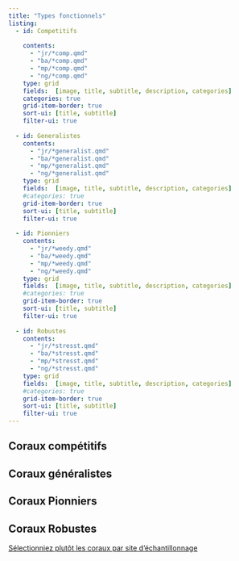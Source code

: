 ```yaml
---
title: "Types fonctionnels"
listing:
  - id: Competitifs
  
    contents: 
      - "jr/*comp.qmd"
      - "ba/*comp.qmd"
      - "mp/*comp.qmd"
      - "ng/*comp.qmd"
    type: grid
    fields:  [image, title, subtitle, description, categories]
    categories: true
    grid-item-border: true
    sort-ui: [title, subtitle]
    filter-ui: true
    
  - id: Generalistes
    contents: 
      - "jr/*generalist.qmd"
      - "ba/*generalist.qmd"
      - "mp/*generalist.qmd"
      - "ng/*generalist.qmd"
    type: grid
    fields:  [image, title, subtitle, description, categories]
    #categories: true
    grid-item-border: true
    sort-ui: [title, subtitle]
    filter-ui: true
  
  - id: Pionniers
    contents: 
      - "jr/*weedy.qmd"
      - "ba/*weedy.qmd"
      - "mp/*weedy.qmd"
      - "ng/*weedy.qmd"
    type: grid
    fields:  [image, title, subtitle, description, categories]
    #categories: true
    grid-item-border: true
    sort-ui: [title, subtitle]
    filter-ui: true
    
  - id: Robustes
    contents: 
      - "jr/*stresst.qmd"
      - "ba/*stresst.qmd"
      - "mp/*stresst.qmd"
      - "ng/*stresst.qmd"
    type: grid
    fields:  [image, title, subtitle, description, categories]
    #categories: true
    grid-item-border: true
    sort-ui: [title, subtitle]
    filter-ui: true
---
```


## Coraux compétitifs

::: {#Competitifs}
:::

## Coraux généralistes

::: {#Generalistes}
:::

## Coraux Pionniers

::: {#Pionniers}
:::

## Coraux Robustes

::: {#Robustes}
:::

::: callout-tip
[Sélectionniez plutôt les coraux par site d'échantillonnage](listing_site.html)
:::

